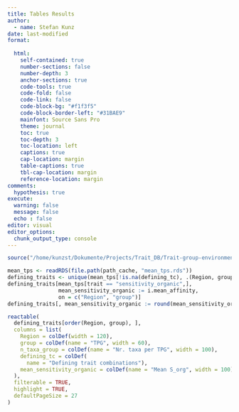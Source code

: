 ```yaml
---
title: Tables Results
author:
  - name: Stefan Kunz
date: last-modified
format: 
  
  html:
    self-contained: true
    number-sections: false
    number-depth: 3
    anchor-sections: true
    code-tools: true
    code-fold: false
    code-link: false
    code-block-bg: "#f1f3f5"
    code-block-border-left: "#31BAE9"
    mainfont: Source Sans Pro
    theme: journal
    toc: true
    toc-depth: 3
    toc-location: left
    captions: true
    cap-location: margin
    table-captions: true
    tbl-cap-location: margin
    reference-location: margin
comments:
  hypothesis: true
execute:
  warning: false
  message: false
  echo : false
editor: visual
editor_options: 
  chunk_output_type: console
---
```


```r
source("/home/kunzst/Dokumente/Projects/Trait_DB/Trait-group-environment-relationships/R/Set_up.R")
```

```r
mean_tps <- readRDS(file.path(path_cache, "mean_tps.rds"))
defining_traits <- unique(mean_tps[!is.na(defining_tc), .(Region, group, n_taxa_group, defining_tc)])
defining_traits[mean_tps[trait == "sensitivity_organic",],
                mean_sensitivity_organic := i.mean_affinity,
                on = c("Region", "group")]
defining_traits[, mean_sensitivity_organic := round(mean_sensitivity_organic, digits = 4)]

reactable(
  defining_traits[order(Region, group), ],
  columns = list(
    Region = colDef(width = 120),
    group = colDef(name = "TPG", width = 60),
    n_taxa_group = colDef(name = "Nr. taxa per TPG", width = 100),
    defining_tc = colDef(
      name = "Defining trait combinations"),
    mean_sensitivity_organic = colDef(name = "Mean S_org", width = 100)
  ),
  filterable = TRUE,
  highlight = TRUE,
  defaultPageSize = 27
)

```

